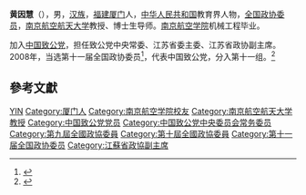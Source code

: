 '''黄因慧'''（{{bd|1945年|8月|}}），男，[[汉族|汉族]]，[[福建|福建]][[厦门|厦门]]人，[[中华人民共和国|中华人民共和国]]教育界人物，[[全国政协委员|全国政协委员]]，[[南京航空航天大学|南京航空航天大学]]教授、博士生导师。[[南京航空学院|南京航空学院]]机械工程毕业。

加入[[中国致公党|中国致公党]]，担任致公党中央常委、江苏省委主委、江苏省政协副主席。2008年，当选第十一届全国政协委员<ref>{{cite news|title=第十一届全国政协委员名单|url=http://www.indaa.com.cn/zt/2009qglh/zxzs/200903/t20090303_127573.html|accessdate=2013-04-09|newspaper=新华社北京1月25日电 中国人民政治协商会议第十一届全国委员会委员名单(共2237人，2008年1月25日政协第十届全国委员会常务委员会第二十次会议通过)|date=2008年1月25日|deadurl=yes|archiveurl=https://web.archive.org/web/20130928014403/http://www.indaa.com.cn/zt/2009qglh/zxzs/200903/t20090303_127573.html|archivedate=2013年9月28日}}</ref>，代表中国致公党，分入第十一组。<ref>{{cite news|title=全国政协信息-黄因慧|url=http://www.cppcc.gov.cn/CMS/wylibary/showJcwyxtInfoWylibary.action?tabJcwyxt.guid=11W0003990&wytype=wjwy|accessdate=2013-04-11|newspaper=全国政协委员会}}</ref>

== 參考文獻 ==
{{reflist}}

{{中国政治人物小作品}}
{{中国致公党第十二届中央委员会}}
{{中国致公党第十三届中央委员会}}

{{Authority control}}
{{DEFAULTSORT:Huang黄}}
[[Category:黄姓|YIN]]
[[Category:厦门人|Category:厦门人]]
[[Category:南京航空学院校友|Category:南京航空学院校友]]
[[Category:南京航空航天大学教授|Category:南京航空航天大学教授]]
[[Category:中国致公党党员|Category:中国致公党党员]]
[[Category:中国致公党中央委员会常务委员|Category:中国致公党中央委员会常务委员]]
[[Category:第九屆全國政協委員|Category:第九屆全國政協委員]]
[[Category:第十屆全國政協委員|Category:第十屆全國政協委員]]
[[Category:第十一届全国政协委员|Category:第十一届全国政协委员]]
[[Category:江蘇省政協副主席|Category:江蘇省政協副主席]]